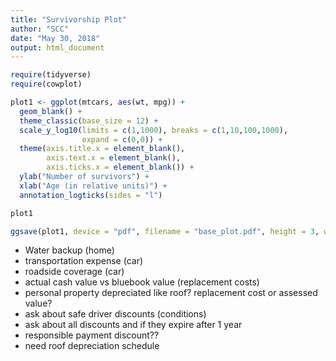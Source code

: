 ```yaml
---
title: "Survivorship Plot"
author: "SCC"
date: "May 30, 2018"
output: html_document
---
```


```r
require(tidyverse)
require(cowplot)
```


```r
plot1 <- ggplot(mtcars, aes(wt, mpg)) +
  geom_blank() +
  theme_classic(base_size = 12) +
  scale_y_log10(limits = c(1,1000), breaks = c(1,10,100,1000),
                expand = c(0,0)) +
  theme(axis.title.x = element_blank(),
        axis.text.x = element_blank(),
        axis.ticks.x = element_blank()) +
  ylab("Number of survivors") +
  xlab("Age (in relative units)") +
  annotation_logticks(sides = "l")

plot1
```

```r
ggsave(plot1, device = "pdf", filename = "base_plot.pdf", height = 3, width = 5)
```


- Water backup (home)
- transportation expense (car)
- roadside coverage (car)
- actual cash value vs bluebook value (replacement costs)
- personal property depreciated like roof? replacement cost or assessed value?
- ask about safe driver discounts (conditions)
- ask about all discounts and if they expire after 1 year
- responsible payment discount??
- need roof depreciation schedule

